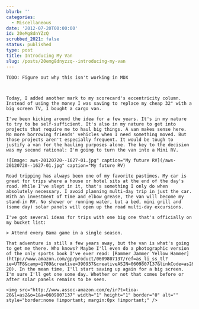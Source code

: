 ```yaml
---
blurb: ''
categories:
  - Miscellaneous
date: '2012-07-20T00:00:00'
id: 20eMg8dnYZzQ
scrubbed_2021: false
status: published
type: post
title: Introducing My Van
slug: /posts/20emg8dnyzzq--introducing-my-van
---
```


```
TODO: Figure out why this isn't working in MDX



Today, I added another mark to my scorecard's eccentricity column. Instead of using the money I was saving to replace my cheap 32" with a big screen TV, I bought a cargo van.

I've been kicking around the idea for a few years. It's in my nature to try to be self-sufficient. It's also in my nature to get into projects that require me to haul big things. A van makes sense here. No more borrowing friends' vehicles when I need something moved. But those projects aren't especially frequent. It would be tough to justify a van for the hauling purposes alone. The key to the decision was my second rational: I'm going to turn the van into a Mini RV.

![Image: aws-20120720--1627-01.jpg" caption="My future RV](/aws-20120720--1627-01.jpg" caption="My future RV)

Road tripping has always been one of my favorite pastimes. My car is great for trips where a house or hotel sits at the end of the day's road. While I've slept in it, that's something I only do when absolutely necessary. I avoid planning multi-day trip in just the car. With an investment of time and elbow grease, the van will become my stand-in RV. No shower or running water, but a bed, mini grill and (some day) solar panels will open up the road multi-day excursions.

I've got several ideas for trips with one big one that's officially on my bucket list: 

> Attend every Bama game in a single season.

That adventure is still a few years away, but the van is what's going to get me there. Who knows? Maybe I'll even do a photographic version of the only sports book I've ever read: [Rammer Jammer Yellow Hammer](http://www.amazon.com/gp/product/0609807137/ref=as_li_ss_tl?ie=UTF8&camp=1789&creative=390957&creativeASIN=0609807137&linkCode=as2&tag=tioa-20). In the mean time, I'll start saving up again for a big screen. I'm sure I'll get one some day. Whether or not that comes before or after solar panels remains to be seen. 

<img src="http://www.assoc-amazon.com/e/ir?t=tioa-20&l=as2&o=1&a=0609807137" width="1" height="1" border="0" alt="" style="border:none !important; margin:0px !important;" />
```
